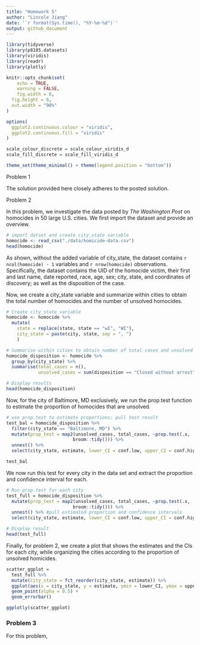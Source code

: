 ```yaml
---
title: "Homework 5"
author: "Lincole Jiang"
date: '`r format(Sys.time(), "%Y-%m-%d")`'
output: github_document
---
```


```r
library(tidyverse)
library(p8105.datasets)
library(viridis)
library(readr)
library(plotly)

knitr::opts_chunk$set(
	echo = TRUE,
	warning = FALSE,
	fig.width = 8, 
  fig.height = 6,
  out.width = "90%"
)

options(
  ggplot2.continuous.colour = "viridis",
  ggplot2.continuous.fill = "viridis"
)

scale_colour_discrete = scale_colour_viridis_d
scale_fill_discrete = scale_fill_viridis_d

theme_set(theme_minimal() + theme(legend.position = "bottom"))
```


Problem 1

The solution provided here closely adheres to the posted solution.


Problem 2

In this problem, we investigate the data posted by *The Washington Post* on homocides in 50 large U.S. cities. We first import the dataset and provide an overview. 

```r
# import datset and create city_state variable
homocide <- read_csv("./data/homicide-data.csv")
head(homocide)
```

As shown, without the added variable of city_state, the dataset contains `r ncol(homocide) - 1` variables and `r nrow(homocide)` observations. Specifically, the dataset contains the UID of the homocide victim, their first and last name, date reported, race, age, sex; city, state, and coordinates of discovery; as well as the disposition of the case. 

Now, we create a city_state variable and summarize within cities to obtain the total number of homocides and the number of unsolved homocides.

```r
# Create city_state variable
homocide <- homocide %>% 
  mutate(
    state = replace(state, state == "wI", "WI"),
    city_state = paste(city, state, sep = ", ")
    )

# Summarise within cities to obtain number of total cases and unsolved cases
homocide_disposition <- homocide %>% 
  group_by(city_state) %>%
  summarise(total_cases = n(), 
            unsolved_cases = sum(disposition == "Closed without arrest" | disposition == "Open/No arrest"))

# Display results
head(homocide_disposition)
```

Now, for the city of Baltimore, MD exclusively, we run the prop.test function to estimate the proportion of homocides that are unsolved.

```r
# use prop.test to estimate proportions; pull test result
test_bal = homocide_disposition %>%
  filter(city_state == "Baltimore, MD") %>%
  mutate(prop_test = map2(unsolved_cases, total_cases, ~prop.test(.x, .y) %>%
                         broom::tidy())) %>% 
  unnest() %>%
  select(city_state, estimate, lower_CI = conf.low, upper_CI = conf.high)

test_bal
```

We now run this test for every city in the data set and extract the proportion and confidence interval for each.

```r
# Run prop.test for each city
test_full = homocide_disposition %>% 
  mutate(prop_test = map2(unsolved_cases, total_cases, ~prop.test(.x, .y) %>%
                         broom::tidy())) %>% 
  unnest() %>% #pull estimated proportion and confidence intervals
  select(city_state, estimate, lower_CI = conf.low, upper_CI = conf.high)

# Display result
head(test_full)
```

Finally, for problem 2, we create a plot that shows the estimates and the CIs for each city, while organizing the cities according to the proportion of unsolved homicides.

```r
scatter_ggplot = 
  test_full %>%
  mutate(city_state = fct_reorder(city_state, estimate)) %>%
  ggplot(aes(x = city_state, y = estimate, ymin = lower_CI, ymax = upper_CI)) +
  geom_point(alpha = 0.5) + 
  geom_errorbar()

ggplotly(scatter_ggplot)
```


### Problem 3

For this problem, 